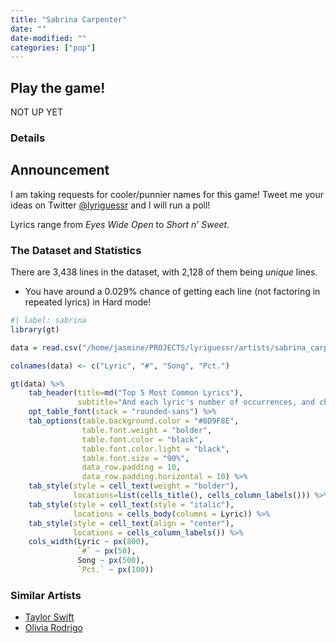 ```yaml
---
title: "Sabrina Carpenter"
date: ""
date-modified: ""
categories: ["pop"]
---
```


::: {.callout-tip appearance="simple"}
## Play the game!
::: lead
NOT UP YET
<!-- **Go to <a href="https://badomens.streamlit.app/" target="_blank">badOmensGuessr!</a> (opens external link)** -->
:::
:::

### Details

::: {.callout-note appearance="simple"}
## Announcement
I am taking requests for cooler/punnier names for this game! Tweet me your ideas on Twitter [@lyriguessr](https://x.com/lyriguessr) and I will run a poll!
:::

Lyrics range from *Eyes Wide Open* to *Short n' Sweet*.

### The Dataset and Statistics

There are 3,438 lines in the dataset, with 2,128 of them being *unique* lines. 

* You have around a 0.029% chance of getting each line (not factoring in repeated lyrics) in Hard mode! 

```r
#| label: sabrina
library(gt)

data = read.csv("/home/jasmine/PROJECTS/lyriguessr/artists/sabrina_carpenter/sabrina carpenter_counts.csv")

colnames(data) <- c("Lyric", "#", "Song", "Pct.")

gt(data) %>% 
    tab_header(title=md("Top 5 Most Common Lyrics"), 
               subtitle="And each lyric's number of occurrences, and chance of showing up in Hard mode") %>%
    opt_table_font(stack = "rounded-sans") %>%
    tab_options(table.background.color = "#8D9F8E",
                table.font.weight = "bolder",
                table.font.color = "black",
                table.font.color.light = "black",
                table.font.size = "90%",
                data_row.padding = 10,
                data_row.padding.horizontal = 10) %>%
    tab_style(style = cell_text(weight = "bolder"),
              locations=list(cells_title(), cells_column_labels())) %>%
    tab_style(style = cell_text(style = "italic"),
              locations = cells_body(columns = Lyric)) %>%
    tab_style(style = cell_text(align = "center"),
              locations = cells_column_labels()) %>%
    cols_width(Lyric ~ px(800),
               `#` ~ px(50),
               Song ~ px(500),
               `Pct.` ~ px(100))
```

### Similar Artists

* [Taylor Swift](0_taylor_swift.qmd)
* [Olivia Rodrigo](4_olivia_rodrigo.qmd)